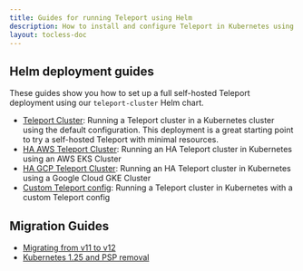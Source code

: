 ```yaml
---
title: Guides for running Teleport using Helm
description: How to install and configure Teleport in Kubernetes using Helm
layout: tocless-doc
---
```


## Helm deployment guides

These guides show you how to set up a full self-hosted Teleport deployment using
our `teleport-cluster` Helm chart.

- [Teleport Cluster](./helm-deployments/kubernetes-cluster.mdx): Running a Teleport cluster in a Kubernetes cluster using
  the default configuration. This deployment is a great starting point to try a self-hosted 
  Teleport with minimal resources. 
- [HA AWS Teleport Cluster](./helm-deployments/aws.mdx): Running an HA Teleport cluster in Kubernetes using an AWS EKS Cluster
- [HA GCP Teleport Cluster](./helm-deployments/gcp.mdx): Running an HA Teleport cluster in Kubernetes using a Google Cloud GKE Cluster
- [Custom Teleport config](./helm-deployments/custom.mdx): Running a Teleport cluster in Kubernetes with a custom Teleport config

## Migration Guides

- [Migrating from v11 to v12](./helm-deployments/migration-v12.mdx)
- [Kubernetes 1.25 and PSP removal](./helm-deployments/migration-kubernetes-1-25-psp.mdx)
